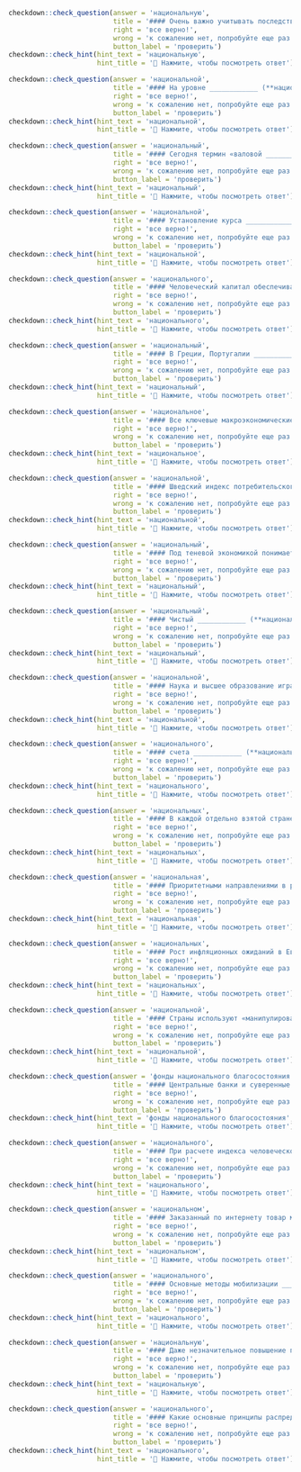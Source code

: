 ```r
checkdown::check_question(answer = 'национальную', 
                          title = '#### Очень важно учитывать последствия иностранного влияния на ____________ (**национальный**) экономику, так как довольно малый объем инвестиций в страну может вызвать серьезные изменения в структуре ее экономики.',
                          right = 'все верно!', 
                          wrong = 'к сожалению нет, попробуйте еще раз...',
                          button_label = 'проверить')
checkdown::check_hint(hint_text = 'национальную',
                      hint_title = '🔎 Нажмите, чтобы посмотреть ответ')
```

```r
checkdown::check_question(answer = 'национальной', 
                          title = '#### На уровне ____________ (**национальный**) экономики важно учитывать региональное распределение производства и конечного потребления.',
                          right = 'все верно!', 
                          wrong = 'к сожалению нет, попробуйте еще раз...',
                          button_label = 'проверить')
checkdown::check_hint(hint_text = 'национальной',
                      hint_title = '🔎 Нажмите, чтобы посмотреть ответ')
```

```r
checkdown::check_question(answer = 'национальный', 
                          title = '#### Сегодня термин «валовой ____________ (**национальный**) продукт» (ВНП) принят во всем мире, но в начале 20 века он игнорировался.',
                          right = 'все верно!', 
                          wrong = 'к сожалению нет, попробуйте еще раз...',
                          button_label = 'проверить')
checkdown::check_hint(hint_text = 'национальный',
                      hint_title = '🔎 Нажмите, чтобы посмотреть ответ')
```

```r
checkdown::check_question(answer = 'национальной', 
                          title = '#### Установление курса ____________ (**национальный**) денежной единицы в иностранной валюте в данный момент называется валютной котировкой.',
                          right = 'все верно!', 
                          wrong = 'к сожалению нет, попробуйте еще раз...',
                          button_label = 'проверить')
checkdown::check_hint(hint_text = 'национальной',
                      hint_title = '🔎 Нажмите, чтобы посмотреть ответ')
```

```r
checkdown::check_question(answer = 'национального', 
                          title = '#### Человеческий капитал обеспечивает около двух третей ____________ (**национальный**) богатства в мире.',
                          right = 'все верно!', 
                          wrong = 'к сожалению нет, попробуйте еще раз...',
                          button_label = 'проверить')
checkdown::check_hint(hint_text = 'национального',
                      hint_title = '🔎 Нажмите, чтобы посмотреть ответ')
```

```r
checkdown::check_question(answer = 'национальный', 
                          title = '#### В Греции, Португалии ____________ (**национальный**) доход на душу населения не превышает 70% среднего показателя для всех стран Евросоюза.',
                          right = 'все верно!', 
                          wrong = 'к сожалению нет, попробуйте еще раз...',
                          button_label = 'проверить')
checkdown::check_hint(hint_text = 'национальный',
                      hint_title = '🔎 Нажмите, чтобы посмотреть ответ')
```

```r
checkdown::check_question(answer = 'национальное', 
                          title = '#### Все ключевые макроэкономические показатели, которые мы рассмотрели (ВВП, составные части доходов и расходов, ____________ (**национальный**) богатство и сбережения), измерялись по их текущей рыночной стоимости.',
                          right = 'все верно!', 
                          wrong = 'к сожалению нет, попробуйте еще раз...',
                          button_label = 'проверить')
checkdown::check_hint(hint_text = 'национальное',
                      hint_title = '🔎 Нажмите, чтобы посмотреть ответ')
```

```r
checkdown::check_question(answer = 'национальной', 
                          title = '#### Шведский индекс потребительского доверия связан с динамикой потребления в ____________ (**национальный**) экономике.',
                          right = 'все верно!', 
                          wrong = 'к сожалению нет, попробуйте еще раз...',
                          button_label = 'проверить')
checkdown::check_hint(hint_text = 'национальной',
                      hint_title = '🔎 Нажмите, чтобы посмотреть ответ')
```

```r
checkdown::check_question(answer = 'национальный', 
                          title = '#### Под теневой экономикой понимается экономическая деятельность, которая не учитывается официальной статистикой и не включается в валовой ____________ (**национальный**) продукт. В международной практике нелегальную экономическую деятельность называют shadow economy (теневая экономика).',
                          right = 'все верно!', 
                          wrong = 'к сожалению нет, попробуйте еще раз...',
                          button_label = 'проверить')
checkdown::check_hint(hint_text = 'национальный',
                      hint_title = '🔎 Нажмите, чтобы посмотреть ответ')
```

```r
checkdown::check_question(answer = 'национальный', 
                          title = '#### Чистый ____________ (**национальный**) продукт - сумма конечных товаров и услуг, произведенных и приобретенных нацией за определенный период (за год) за вычетом той части инвестиций, которая пошла на замену устаревшего и износившегося оборудования.',
                          right = 'все верно!', 
                          wrong = 'к сожалению нет, попробуйте еще раз...',
                          button_label = 'проверить')
checkdown::check_hint(hint_text = 'национальный',
                      hint_title = '🔎 Нажмите, чтобы посмотреть ответ')
```

```r
checkdown::check_question(answer = 'национальной', 
                          title = '#### Наука и высшее образование играют большую роль в обеспечении ____________ (**национальный**) безопасности страны .',
                          right = 'все верно!', 
                          wrong = 'к сожалению нет, попробуйте еще раз...',
                          button_label = 'проверить')
checkdown::check_hint(hint_text = 'национальной',
                      hint_title = '🔎 Нажмите, чтобы посмотреть ответ')
```

```r
checkdown::check_question(answer = 'национального', 
                          title = '#### счета ____________ (**национальный**) дохода являются логическим отражением структуры экономики.',
                          right = 'все верно!', 
                          wrong = 'к сожалению нет, попробуйте еще раз...',
                          button_label = 'проверить')
checkdown::check_hint(hint_text = 'национального',
                      hint_title = '🔎 Нажмите, чтобы посмотреть ответ')
```

```r
checkdown::check_question(answer = 'национальных', 
                          title = '#### В каждой отдельно взятой стране валовой внутренний продукт подсчитывается на основе системы ____________ (**национальный**) счетов, которая построена на концепции производительного характера всех видов деятельности.',
                          right = 'все верно!', 
                          wrong = 'к сожалению нет, попробуйте еще раз...',
                          button_label = 'проверить')
checkdown::check_hint(hint_text = 'национальных',
                      hint_title = '🔎 Нажмите, чтобы посмотреть ответ')
```

```r
checkdown::check_question(answer = 'национальная', 
                          title = '#### Приоритетными направлениями в развитии страны считаются ____________ (**национальный**) безопасность, ускоренное импортозамещение в технологической сфере, борьба с неравенством путем перераспределения ресурсов.',
                          right = 'все верно!', 
                          wrong = 'к сожалению нет, попробуйте еще раз...',
                          button_label = 'проверить')
checkdown::check_hint(hint_text = 'национальная',
                      hint_title = '🔎 Нажмите, чтобы посмотреть ответ')
```

```r
checkdown::check_question(answer = 'национальных', 
                          title = '#### Рост инфляционных ожиданий в Европе и Центральной Азии был связан с повышением цен на продукты и на энергоресурсы, обесценением ____________ (**национальная**) валют и политической нестабильностью.',
                          right = 'все верно!', 
                          wrong = 'к сожалению нет, попробуйте еще раз...',
                          button_label = 'проверить')
checkdown::check_hint(hint_text = 'национальных',
                      hint_title = '🔎 Нажмите, чтобы посмотреть ответ')
```

```r
checkdown::check_question(answer = 'национальной', 
                          title = '#### Страны используют «манипулирование» курсом ____________ (**национальный**) валюты или сглаживание его краткосрочных колебаний.',
                          right = 'все верно!', 
                          wrong = 'к сожалению нет, попробуйте еще раз...',
                          button_label = 'проверить')
checkdown::check_hint(hint_text = 'национальной',
                      hint_title = '🔎 Нажмите, чтобы посмотреть ответ')
```

```r
checkdown::check_question(answer = 'фонды национального благосостояния', 
                          title = '#### Центральные банки и суверенные ____________ (**фонд, национального, благосостояния**) хранят свои международные резервы и активы в международных валютах.',
                          right = 'все верно!', 
                          wrong = 'к сожалению нет, попробуйте еще раз...',
                          button_label = 'проверить')
checkdown::check_hint(hint_text = 'фонды национального благосостояния',
                      hint_title = '🔎 Нажмите, чтобы посмотреть ответ')
```

```r
checkdown::check_question(answer = 'национального', 
                          title = '#### При расчете индекса человеческого развития (ИЧР) суммируется влияние трех основных компонент: индекса ожидаемой продолжительности жизни, индекса образования, индекса валового ____________ (**национальный**) дохода.',
                          right = 'все верно!', 
                          wrong = 'к сожалению нет, попробуйте еще раз...',
                          button_label = 'проверить')
checkdown::check_hint(hint_text = 'национального',
                      hint_title = '🔎 Нажмите, чтобы посмотреть ответ')
```

```r
checkdown::check_question(answer = 'национальном', 
                          title = '#### Заказанный по интернету товар могут доставить из любого города, поэтому потребитель привык, что цены должны быть везде одинаковыми. Это выравнивает цены на ____________ (**национальный**) уровне и делает их намного менее чувствительными к локальным шокам.',
                          right = 'все верно!', 
                          wrong = 'к сожалению нет, попробуйте еще раз...',
                          button_label = 'проверить')
checkdown::check_hint(hint_text = 'национальном',
                      hint_title = '🔎 Нажмите, чтобы посмотреть ответ')
```

```r
checkdown::check_question(answer = 'национального', 
                          title = '#### Основные методы мобилизации ____________ (**национальный**) дохода в процессе его перераспределения при формировании фондов — специальные налоги и сборы, средства из бюджета и займы.',
                          right = 'все верно!', 
                          wrong = 'к сожалению нет, попробуйте еще раз...',
                          button_label = 'проверить')
checkdown::check_hint(hint_text = 'национального',
                      hint_title = '🔎 Нажмите, чтобы посмотреть ответ')
```

```r
checkdown::check_question(answer = 'национальную', 
                          title = '#### Даже незначительное повышение процентных ставок приводит к неограниченному притоку капитала, давлению на ____________ (**национальный**) валюту в сторону ее удорожания.',
                          right = 'все верно!', 
                          wrong = 'к сожалению нет, попробуйте еще раз...',
                          button_label = 'проверить')
checkdown::check_hint(hint_text = 'национальную',
                      hint_title = '🔎 Нажмите, чтобы посмотреть ответ')
```

```r
checkdown::check_question(answer = 'национального', 
                          title = '#### Какие основные принципы распределения и перераспределения ____________ (**национальный**) дохода?',
                          right = 'все верно!', 
                          wrong = 'к сожалению нет, попробуйте еще раз...',
                          button_label = 'проверить')
checkdown::check_hint(hint_text = 'национального',
                      hint_title = '🔎 Нажмите, чтобы посмотреть ответ')
```

